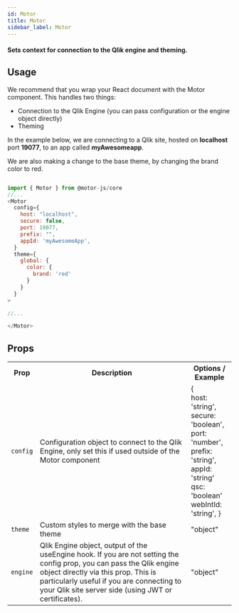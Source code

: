 ```yaml
---
id: Motor
title: Motor
sidebar_label: Motor
---
```


#### Sets context for connection to the Qlik engine and theming.


## Usage

We recommend that you wrap your React document with the Motor component.
This handles two things:

- Connection to the Qlik Engine (you can pass configuration or the engine object directly)
- Theming

In the example below, we are connecting to a Qlik site, hosted on <b>localhost</b> port <b>19077</b>, to an app called <b>myAwesomeapp</b>.

We are also making a change to the base theme, by changing the brand color to red.

```js

import { Motor } from @motor-js/core
//...
<Motor 
  config={
    host: "localhost",
    secure: false,
    port: 19077,
    prefix: "",
    appId: 'myAwesomeApp',
  }
  theme={
    global: {
      color: {
        brand: 'red'
      }
    }
  }
>

//...

</Motor>

```

## Props

<table>
  <tr>
    <th>Prop</th>
    <th>Description</th>
    <th>Options / Example</th>
  </tr>
  <tr>
    <td><code>config</code></td>
    <td>Configuration object to connect to the Qlik Engine, only set this if used outside of the Motor component</td>
    <td>&#123; <br />
      host&#58; 'string', <br />
      secure&#58; 'boolean', <br />
      port&#58; 'number', <br />
      prefix&#58; 'string', <br />
      appId&#58; 'string' <br />
      qsc&#58; 'boolean' <br />
      webIntId: 'string',
      &#125;
    </td>
  </tr>
  <tr>
    <td><code>theme</code></td>
    <td>Custom styles to merge with the base theme</td>
    <td>"object"</td>
  </tr>
  <tr>
    <td><code>engine</code></td>
    <td>Qlik Engine object, output of the useEngine hook. If you are not setting the config prop, you can pass the Qlik engine object directly via this prop.
    This is particularly useful if you are connecting to your Qlik site server side (using JWT or certificates).
    </td>
    <td>"object"</td>
  </tr>
</table>

